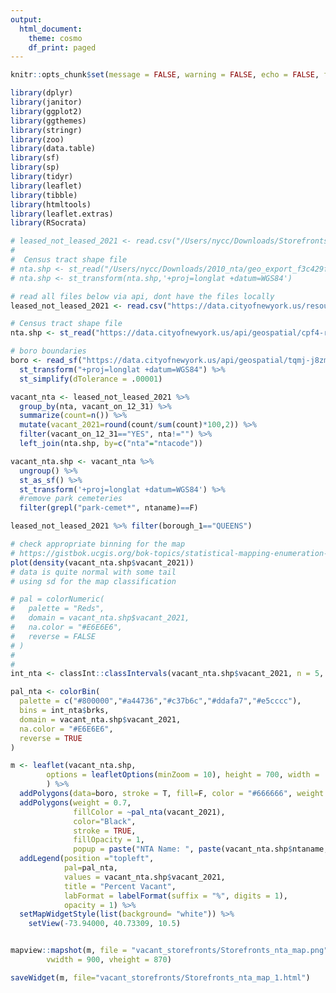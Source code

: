 ```yaml
---
output:
  html_document:
    theme: cosmo
    df_print: paged
---
```



```r
knitr::opts_chunk$set(message = FALSE, warning = FALSE, echo = FALSE, fig.align="left", fig.width=14, fig.height=8)
```


```r
library(dplyr)
library(janitor)
library(ggplot2)
library(ggthemes)
library(stringr)
library(zoo)
library(data.table)
library(sf)
library(sp)
library(tidyr)
library(leaflet)
library(tibble)
library(htmltools)
library(leaflet.extras)
library(RSocrata)

# leased_not_leased_2021 <- read.csv("/Users/nycc/Downloads/Storefronts_Reported_Vacant_or_Not__Filing_Year_2020_-_2021_.csv") %>% clean_names()
# 
#  Census tract shape file
# nta.shp <- st_read("/Users/nycc/Downloads/2010_nta/geo_export_f3c429f1-cc95-49e4-a3a8-51efff65c68f.shp")
# nta.shp <- st_transform(nta.shp,'+proj=longlat +datum=WGS84')

# read all files below via api, dont have the files locally
leased_not_leased_2021 <- read.csv("https://data.cityofnewyork.us/resource/92iy-9c3n.csv?$limit=999999999") %>% clean_names()

# Census tract shape file
nta.shp <- st_read("https://data.cityofnewyork.us/api/geospatial/cpf4-rkhq?method=export&format=GeoJSON") %>%  st_transform('+proj=longlat +datum=WGS84')

# boro boundaries
boro <- read_sf("https://data.cityofnewyork.us/api/geospatial/tqmj-j8zm?method=export&format=GeoJSON") %>% 
  st_transform("+proj=longlat +datum=WGS84") %>% 
  st_simplify(dTolerance = .00001)

vacant_nta <- leased_not_leased_2021 %>% 
  group_by(nta, vacant_on_12_31) %>% 
  summarize(count=n()) %>%
  mutate(vacant_2021=round(count/sum(count)*100,2)) %>%
  filter(vacant_on_12_31=="YES", nta!="") %>% 
  left_join(nta.shp, by=c("nta"="ntacode"))

vacant_nta.shp <- vacant_nta %>% 
  ungroup() %>% 
  st_as_sf() %>% 
  st_transform('+proj=longlat +datum=WGS84') %>% 
  #remove park cemeteries
  filter(grepl("park-cemet*", ntaname)==F)

leased_not_leased_2021 %>% filter(borough_1=="QUEENS")

```


```r
# check appropriate binning for the map
# https://gistbok.ucgis.org/bok-topics/statistical-mapping-enumeration-normalization-classification#Classification
plot(density(vacant_nta.shp$vacant_2021))
# data is quite normal with some tail
# using sd for the map classification

# pal = colorNumeric(
#   palette = "Reds",
#   domain = vacant_nta.shp$vacant_2021, 
#   na.color = "#E6E6E6", 
#   reverse = FALSE
# )
#
#
int_nta <- classInt::classIntervals(vacant_nta.shp$vacant_2021, n = 5, style = 'sd')

pal_nta <- colorBin(
  palette = c("#800000","#a44736","#c37b6c","#ddafa7","#e5cccc"),
  bins = int_nta$brks,
  domain = vacant_nta.shp$vacant_2021, 
  na.color = "#E6E6E6",
  reverse = TRUE
)

m <- leaflet(vacant_nta.shp, 
        options = leafletOptions(minZoom = 10), height = 700, width =  700
        ) %>%
  addPolygons(data=boro, stroke = T, fill=F, color = "#666666", weight = 1) %>%
  addPolygons(weight = 0.7,
              fillColor = ~pal_nta(vacant_2021),
              color="Black",
              stroke = TRUE,
              fillOpacity = 1,
              popup = paste("NTA Name: ", paste(vacant_nta.shp$ntaname, " (", vacant_nta.shp$nta,")",sep=""), "</br>", "Number Vacant: ", vacant_nta.shp$count, "</br>" ,"Percent Vacant: ", paste(vacant_nta.shp$vacant_2021,"%", sep=""))) %>% 
  addLegend(position ="topleft", 
            pal=pal_nta,
            values = vacant_nta.shp$vacant_2021,
            title = "Percent Vacant",
            labFormat = labelFormat(suffix = "%", digits = 1),
            opacity = 1) %>% 
  setMapWidgetStyle(list(background= "white")) %>%
    setView(-73.94000, 40.73309, 10.5) 


mapview::mapshot(m, file = "vacant_storefronts/Storefronts_nta_map.png", 
        vwidth = 900, vheight = 870)

saveWidget(m, file="vacant_storefronts/Storefronts_nta_map_1.html")
```


